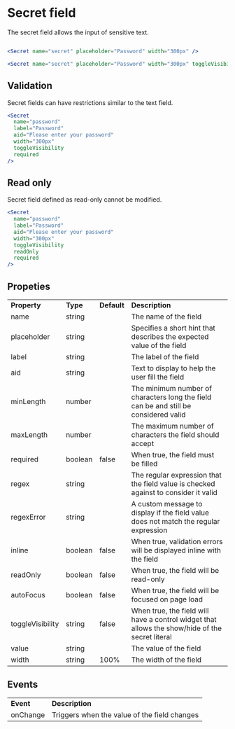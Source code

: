 
<Meta title="Components/Data Input/Secret" />

# Secret field

The secret field allows the input of sensitive text.

<Unstyled>

<Secret name="secret" placeholder="Password" width="300px" />

<Secret name="secret" placeholder="Password" width="300px" toggleVisibility />

</Unstyled>

```jsx

<Secret name="secret" placeholder="Password" width="300px" />

<Secret name="secret" placeholder="Password" width="300px" toggleVisibility />

```

## Validation

Secret fields can have restrictions similar to the text field.

<Unstyled>
  <Secret
    name="password"
    label="Password"
    aid="Please enter your password"
    width="300px"
    toggleVisibility
    required
  />
</Unstyled>

```jsx
<Secret
  name="password"
  label="Password"
  aid="Please enter your password"
  width="300px"
  toggleVisibility
  required
/>
```

## Read only

Secret field defined as read-only cannot be modified.

<Unstyled>
  <Secret
    name="password"
    label="Password"
    aid="Please enter your password"
    value="Password"
    width="300px"
    toggleVisibility
    readOnly
    required
  />
</Unstyled>

```jsx
<Secret
  name="password"
  label="Password"
  aid="Please enter your password"
  width="300px"
  toggleVisibility
  readOnly
  required
/>
```

## Propeties

<table>
  <tr>
    <td>
      <strong>Property</strong>
    </td>
    <td>
      <strong>Type</strong>
    </td>
    <td>
      <strong>Default</strong>
    </td>
    <td>
      <strong>Description</strong>
    </td>
  </tr>
  <tr>
    <td>name</td>
    <td>string</td>
    <td></td>
    <td>The name of the field</td>
  </tr>
  <tr>
    <td>placeholder</td>
    <td>string</td>
    <td></td>
    <td>
      Specifies a short hint that describes the expected value of the field
    </td>
  </tr>
  <tr>
    <td>label</td>
    <td>string</td>
    <td></td>
    <td>The label of the field</td>
  </tr>
  <tr>
    <td>aid</td>
    <td>string</td>
    <td></td>
    <td>Text to display to help the user fill the field</td>
  </tr>
  <tr>
    <td>minLength</td>
    <td>number</td>
    <td></td>
    <td>
      The minimum number of characters long the field can be and still be
      considered valid
    </td>
  </tr>
  <tr>
    <td>maxLength</td>
    <td>number</td>
    <td></td>
    <td>The maximum number of characters the field should accept</td>
  </tr>
  <tr>
    <td>required</td>
    <td>boolean</td>
    <td>false</td>
    <td>When true, the field must be filled</td>
  </tr>
  <tr>
    <td>regex</td>
    <td>string</td>
    <td></td>
    <td>
      The regular expression that the field value is checked against to consider
      it valid
    </td>
  </tr>
  <tr>
    <td>regexError</td>
    <td>string</td>
    <td></td>
    <td>
      A custom message to display if the field value does not match the regular
      expression
    </td>
  </tr>
  <tr>
    <td>inline</td>
    <td>boolean</td>
    <td>false</td>
    <td>
      When true, validation errors will be displayed inline with the field
    </td>
  </tr>
  <tr>
    <td>readOnly</td>
    <td>boolean</td>
    <td>false</td>
    <td>When true, the field will be read-only</td>
  </tr>
  <tr>
    <td>autoFocus</td>
    <td>boolean</td>
    <td>false</td>
    <td>When true, the field will be focused on page load</td>
  </tr>
  <tr>
    <td>toggleVisibility</td>
    <td>string</td>
    <td>false</td>
    <td>
      When true, the field will have a control widget that allows the show/hide
      of the secret literal
    </td>
  </tr>
  <tr>
    <td>value</td>
    <td>string</td>
    <td></td>
    <td>The value of the field</td>
  </tr>
  <tr>
    <td>width</td>
    <td>string</td>
    <td>100%</td>
    <td>The width of the field</td>
  </tr>
</table>

## Events

<table>
  <tr>
    <td>
      <strong>Event</strong>
    </td>
    <td>
      <strong>Description</strong>
    </td>
  </tr>
  <tr>
    <td>onChange</td>
    <td>Triggers when the value of the field changes</td>
  </tr>
</table>
